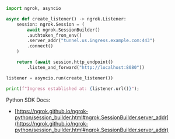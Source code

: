 ```python
import ngrok, asyncio

async def create_listener() -> ngrok.Listener:
    session: ngrok.Session = (
        await ngrok.SessionBuilder()
        .authtoken_from_env()
        .server_addr("tunnel.us.ingress.example.com:443")
        .connect()
    )

    return (await session.http_endpoint()
        .listen_and_forward("http://localhost:8080"))

listener = asyncio.run(create_listener())

print(f"Ingress established at: {listener.url()}");
```

Python SDK Docs:

- [https://ngrok.github.io/ngrok-python/session_builder.html#ngrok.SessionBuilder.server_addr](https://ngrok.github.io/ngrok-python/session_builder.html#ngrok.SessionBuilder.server_addr)
